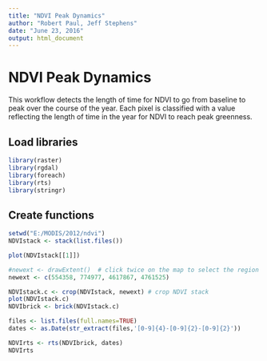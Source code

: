 ```yaml
---
title: "NDVI Peak Dynamics"
author: "Robert Paul, Jeff Stephens"
date: "June 23, 2016"
output: html_document
---
```

# NDVI Peak Dynamics

 This workflow detects the length of time for NDVI to go from baseline to peak over the course of the year. Each pixel is classified with a value reflecting the length of time in the year for NDVI to reach peak greenness.

## Load libraries
```r
library(raster)
library(rgdal)
library(foreach)
library(rts)
library(stringr)
```

## Create functions
```r
setwd("E:/MODIS/2012/ndvi")
NDVIstack <- stack(list.files())

plot(NDVIstack[[1]])

#newext <- drawExtent()  # click twice on the map to select the region of interest
newext <- c(554358, 774977, 4617867, 4761525)

NDVIstack.c <- crop(NDVIstack, newext) # crop NDVI stack
plot(NDVIstack.c)
NDVIbrick <- brick(NDVIstack.c)

files <- list.files(full.names=TRUE)
dates <- as.Date(str_extract(files,'[0-9]{4}-[0-9]{2}-[0-9]{2}'))

NDVIrts <- rts(NDVIbrick, dates)
NDVIrts
```

